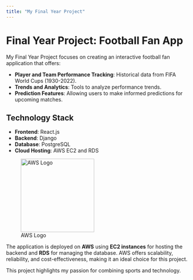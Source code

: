```yaml
---
title: "My Final Year Project"
---
```


# Final Year Project: Football Fan App

My Final Year Project focuses on creating an interactive football fan application that offers:

- **Player and Team Performance Tracking**: Historical data from FIFA World Cups (1930-2022).
- **Trends and Analytics**: Tools to analyze performance trends.
- **Prediction Features**: Allowing users to make informed predictions for upcoming matches.

## Technology Stack
- **Frontend**: React.js
- **Backend**: Django
- **Database**: PostgreSQL
- **Cloud Hosting**: AWS EC2 and RDS

::: {.text-center}
![AWS Logo](aws-logo.png){width=200px}
:::

The application is deployed on **AWS** using **EC2 instances** for hosting the backend and **RDS** for managing the database. AWS offers scalability, reliability, and cost-effectiveness, making it an ideal choice for this project.


This project highlights my passion for combining sports and technology.

